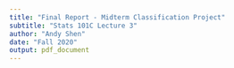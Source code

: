 ```yaml
---
title: "Final Report - Midterm Classification Project"
subtitle: "Stats 101C Lecture 3"
author: "Andy Shen"
date: "Fall 2020"
output: pdf_document
---
```



